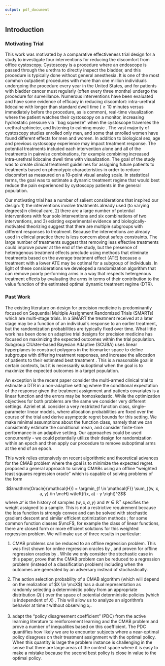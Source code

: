 ```yaml
---
output: pdf_document
---
```


## Introduction

### Motivating Trial 

This work was motivated by a comparative effectiveness trial design for a study to investigate four interventions for reducing the discomfort from office cystoscopy. Cystoscopy is a procedure where an endoscope is passed through the urethra to directly inspect the bladder, and this procedure is typically done without general anesthesia. It is one of the most common outpatient procedures with more than one million individuals undergoing the procedure every year in the United States\cite{dartmouth_atlas_data_2021}, and for patients with bladder cancer must regularly (often every three months) undergo the procedure for surveillance. Numerous interventions have been evaluated and have some evidence of efficacy in reducing discomfort: intra-urethral lidocaine with longer than standard dwell time ($\geq 10$ minutes versus immediately before the procedure, as is common), real-time visualization where  the patient watches their cystoscopy on a monitor, increasing hydrostatic pressure via ``bag squeeze'' when the cystoscope traverses the urethral sphincter, and listening to calming music \textbf{add cites for methods}. The vast majority of cystoscopy studies enrolled only men, and some that enrolled women have found different effects for men and women. In addition to biological sex, age and previous cystoscopy experience may impact treatment response. The potential treatments included each intervention alone and all of the treatments in pairwise combinations, for example combining increased intra-urethral lidocaine dwell time with visualization. The goal of the study was to create clinical treatment guidelines for assigning future patients to treatments based on phenotypic characteristics in order to reduce discomfort as measured on a 10-point visual analog scale. In statistical terms, the goal was to estimate a dynamic treatment regime that would best reduce the pain experienced by cystoscopy patients in the general population.

Our motivating trial has a number of salient considerations that inspired our design: 1) the interventions involve treatments already used (to varying degrees)in clinical care, 2) there are a large number of potential interventions with four solo interventions and six combinations of two interventions, and 3) existing experimental evidence and biologically-motivated theorizing suggest that there are multiple subgroups with different responses to treatment. Because the interventions are already used in clinical practice there is less concern about safety constraints. The large number of treatments suggest that removing less effective treatments could improve power at the end of the study, but the presence of heterogenous treatment effects preclude using methods that eliminate treatments based on the average treatment effect (ATE) because a treatment with a lower ATE may be optimal for a subgroup of individuals. In light of these considerations we developed a randomization algorithm that can remove poorly performing arms in a way that respects hetergenous treatment effects by evaluating the arms in terms of their contribution to the value function of the estimated optimal dynamic treatment regime (DTR). 

### Past Work

The existing literature on design for precision medicine is predominantly focused on Sequential Multiple Assignment Randomized Trials (SMARTs) \citep{lei2012smart, kosorok2015adaptive} which are multi-stage trials. In a SMART the treatment received at a later stage may be a function of an individual's response to an earlier treatment, but the randomization probabilities are typically fixed over time. What little work has been done on adaptive trial designs for precision medicine has focused on maximizing the expected outcomes within the trial population. Subgroup ClUster-based Bayesian Adaptive (SCUBA) uses linear hyperplanes to construct polygons in the biomarker space to define subgroups with differing treatment responses, and increase the allocation of patients to their estimated best treatment  \cite{guo2017subgroup}. This is a reasonable goal in certain contexts, but it is necessarily suboptimal when the goal is to maximize the expected outcomes in a target population. 

An exception is the recent paper \cite{azriel2021optimal} consider the multi-armed clinical trial to estimate a DTR in a non-adaptive setting where the conditional expectation of the response given the treatment assignment and patients covariates is a linear function and the errors may be homoskedastic. 
While the optimization objectives for both problems are the same we consider very different settings. Azriel et al. consider a very restricted function class, single-parameter linear models, where allocation probabilities are fixed over the course of the trial and derive asymptotic regret bounds for this setting. We make minimal assumptions about the function class, namely that we can consistently estimate the conditional mean, and consider finite-time performance in an adaptive setting. Our approaches could be used concurrently - we could potentially utilize their design for randomization within an epoch and then apply our procedure to remove suboptimal arms at the end of an epoch.

This work relies extensively on recent algorithmic and theoretical advances for the CMAB problem where the goal is to minimize the expected regret. \cite{foster2018practical} proposed a general approach to solving CMABs using
an offline "weighted least squares regression oracle" which is capable of solving problems of the form

$$\mathrm{Oracle}(\mathcal{H}) = \argmin_{f \in \mathcal{F}} \sum_{(w, x, a, y) \in \mcH} w\left(f(x, a) - y \right)^2$$
where $\mathcal{H}$ is the history of samples $(w, x, a, y)$ and $w \in \mathbb{R}^{+}$ specifies the weight assigned to a sample. This is not a restrictive requirement because the loss function is strongly convex and can be solved with stochastic gradient descent and similar efficient optimization methods \cite{widrow1960adaptive, duchi2011adaptive}; for some common function classes $\mcF$, for example the class of linear functions, there are closed form or more efficient solutions for this weighted regression problem. We will make use of three results in particular:

1) CMAB problems can be reduced to an offline regression problem. This was first shown for online regression oracles by \cite{foster2020beyond}, and proven for offline regression oracles by \cite{simchi2022bypassing}. While we only consider the stochastic case in this paper, \cite{foster2020beyond} prove that the CMAB problem can be reduced to a regression problem (instead of a classification problem) including when the outcomes are generated by an adversary instead of stochastically.

2) The action selection probability of a CMAB algorithm (which will depend on the realization of $X \in \mcX$) has a dual representation as randomly selecting a deterministic policy from an appropriate distribution $Q(\cdot)$ over the space of potential deterministic policies (which is independent of $X$) \cite{simchi2022bypassing}. This will allow us to analyze an algorithm's behavior at time $t$ without observing $x_t$.

3) \citep{foster2020instance} adapt the "policy disagreement coefficient" (PDC) from the active learning literature \citep{cohn1994improving, hanneke2014theory} to reinforcement learning and the CMAB problem and prove a number of inequalities based on this coefficient. The PDC quantifies how likely we are to encounter subjects where a near-optimal policy disagrees on their treatment assignment with the optimal policy. When this quantity is large the problem instance is challenging in the sense that there are large areas of the context space where it is easy to make a mistake because the second best policy is close in value to the optimal policy.


